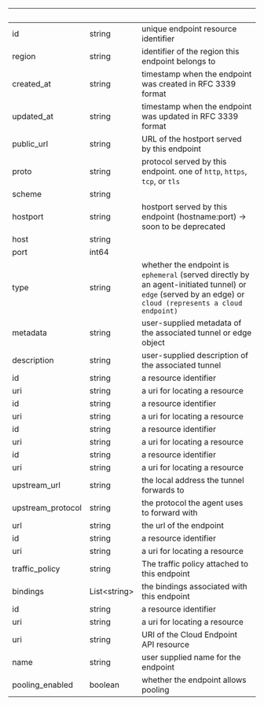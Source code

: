 | &nbsp; | &nbsp; | &nbsp; |
|---|---|---|
| id | string | unique endpoint resource identifier |
| region | string | identifier of the region this endpoint belongs to |
| created_at | string | timestamp when the endpoint was created in RFC 3339 format |
| updated_at | string | timestamp when the endpoint was updated in RFC 3339 format |
| public_url | string | URL of the hostport served by this endpoint |
| proto | string | protocol served by this endpoint. one of `http`, `https`, `tcp`, or `tls` |
| scheme | string |  |
| hostport | string | hostport served by this endpoint (hostname:port) -> soon to be deprecated |
| host | string |  |
| port | int64 |  |
| type | string | whether the endpoint is `ephemeral` (served directly by an agent-initiated tunnel) or `edge` (served by an edge) or `cloud (represents a cloud endpoint)` |
| metadata | string | user-supplied metadata of the associated tunnel or edge object |
| description | string | user-supplied description of the associated tunnel |
| id | string | a resource identifier |
| uri | string | a uri for locating a resource |
| id | string | a resource identifier |
| uri | string | a uri for locating a resource |
| id | string | a resource identifier |
| uri | string | a uri for locating a resource |
| id | string | a resource identifier |
| uri | string | a uri for locating a resource |
| upstream_url | string | the local address the tunnel forwards to |
| upstream_protocol | string | the protocol the agent uses to forward with |
| url | string | the url of the endpoint |
| id | string | a resource identifier |
| uri | string | a uri for locating a resource |
| traffic_policy | string | The traffic policy attached to this endpoint |
| bindings | List&lt;string&gt; | the bindings associated with this endpoint |
| id | string | a resource identifier |
| uri | string | a uri for locating a resource |
| uri | string | URI of the Cloud Endpoint API resource |
| name | string | user supplied name for the endpoint |
| pooling_enabled | boolean | whether the endpoint allows pooling |